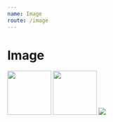 ```yaml
---
name: Image
route: /image
---
```



# Image

<Playground>
  <Image
    src="https://image.flaticon.com/icons/svg/3198/3198819.svg"
    bg="#000000"
    width="100px"
  />
  <Image
    rounded
    src="https://image.flaticon.com/icons/svg/3198/3198819.svg"
    bg="#000000"
    width="100px"
  />
  <Image
    circle
    src="https://image.flaticon.com/icons/svg/3198/3198819.svg"
    bg="#000000"
    size="100px"
  />
</Playground>

